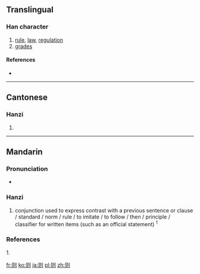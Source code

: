 {{also|則}}
==Translingual==

===Han character===
{{Han char|rn=18|rad=刀|as=04|sn=6|four=|canj=月人中弓 (BOLN)|ids=⿰[[贝]][[刂]]}}

# [[rule]], [[law]], [[regulation]]
# [[grades]]

====References====
* {{Han ref|kx=0137.301|hdz=10326.050|uh=5219|ud=21017}}

----

==Cantonese==

===Hanzi===
{{yue-hanzi|jyut=|y=jak1|tra=則}}

# {{defn|lang=yue|sort=刀04}}

----

==Mandarin==

===Pronunciation===
* {{audio|Zh-zé.ogg|Audio|lang=cmn}}

===Hanzi===
{{cmn-hanzi|tra=則|pin=[[zé]] ([[ze2]])|wg=tse<sup>2</sup>}}

# conjunction used to express contrast with a previous sentence or clause / standard / norm / rule / to imitate / to follow / then / principle / classifier for written items (such as an official statement) <sup>1</sup>

===References===
1. {{R:CC-CEDICT}}

[[fr:则]]
[[ko:则]]
[[ja:则]]
[[pl:则]]
[[zh:则]]